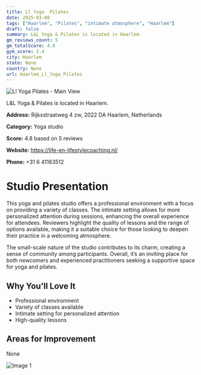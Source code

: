 ```yaml
---
title: Ll Yoga  Pilates
date: 2025-03-08
tags: ["Haarlem", "Pilates", "intimate atmosphere", "Haarlem"]  
draft: false
summary: L&L Yoga & Pilates is located in Haarlem.
gm_reviews_count: 5
gm_totalScore: 4.8
gym_score: 2.4
city: Haarlem
state: None
country: None
url: Haarlem_Ll_Yoga_Pilates
---
```


<div className="aspect-[16/9] relative my-8">
  <img 
    src="https://lh5.googleusercontent.com/p/AF1QipOVpQwXgpCWw8Gcp-PZuIiB5V6dIxgwrMX0bSOu=w1920-h1080-k-no"
    alt="Ll Yoga  Pilates - Main View"
    className="object-cover absolute inset-0 w-full h-full rounded-lg"
  />
</div>

L&L Yoga & Pilates is located in Haarlem.

**Address:** Rijksstraatweg 4 zw, 2022 DA Haarlem, Netherlands

**Category:** Yoga studio

**Score:** 4.8 based on 5 reviews

**Website:** https://life-en-lifestylecoaching.nl/

**Phone:** +31 6 41163512

# Studio Presentation

This yoga and pilates studio offers a professional environment with a focus on providing a variety of classes. The intimate setting allows for more personalized attention during sessions, enhancing the overall experience for attendees. Reviewers highlight the quality of lessons and the range of options available, making it a suitable choice for those looking to deepen their practice in a welcoming atmosphere.

The small-scale nature of the studio contributes to its charm, creating a sense of community among participants. Overall, it’s an inviting place for both newcomers and experienced practitioners seeking a supportive space for yoga and pilates.

## Why You'll Love It

- Professional environment
- Variety of classes available
- Intimate setting for personalized attention
- High-quality lessons

## Areas for Improvement

None

<div className="grid grid-cols-1 xl:grid-cols-2 gap-4 my-8">
<div className="aspect-[4/3] relative"><img src="https://streetviewpixels-pa.googleapis.com/v1/thumbnail?panoid=IPeht2PEngfiUTaUJ9_j0A&cb_client=maps_sv.tactile.gps&w=203&h=100&yaw=115.449776&pitch=0&thumbfov=100" alt="Image 1" className="object-cover absolute inset-0 w-full h-full rounded-lg" /></div>
</div>